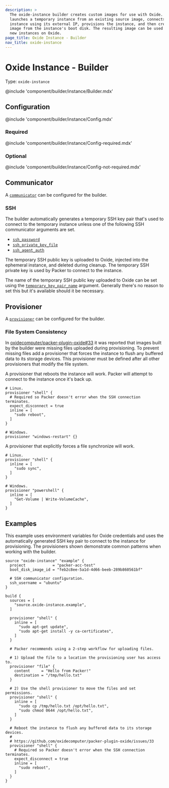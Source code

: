 ```yaml
---
description: >
  The oxide-instance builder creates custom images for use with Oxide. The builder
  launches a temporary instance from an existing source image, connects to the
  instance using its external IP, provisions the instance, and then creates a new
  image from the instance's boot disk. The resulting image can be used to launch
  new instances on Oxide.
page_title: Oxide Instance - Builder
nav_title: oxide-instance
---
```


# Oxide Instance - Builder

Type: `oxide-instance`

@include 'component/builder/instance/Builder.mdx'

## Configuration

@include 'component/builder/instance/Config.mdx'

### Required

@include 'component/builder/instance/Config-required.mdx'

### Optional

@include 'component/builder/instance/Config-not-required.mdx'

## Communicator

A [`communicator`](/docs/communicators) can be configured for the builder.

### SSH

The builder automatically generates a temporary SSH key pair that's used to
connect to the temporary instance unless one of the following SSH communicator
arguments are set.

- [`ssh_password`](/docs/communicators/ssh#ssh_password)
- [`ssh_private_key_file`](/docs/communicators/ssh#ssh_private_key_file)
- [`ssh_agent_auth`](/docs/communicators/ssh#ssh_agent_auth)

The temporary SSH public key is uploaded to Oxide, injected into the ephemeral
instance, and deleted during cleanup. The temporary SSH private key is used by
Packer to connect to the instance.

The name of the temporary SSH public key uploaded to Oxide can be set using the
[`temporary_key_pair_name`](/docs/communicators/ssh#temporary_key_pair_name)
argument. Generally there's no reason to set this but it's available should it
be necessary.

## Provisioner

A [`provisioner`](/docs/provisioners) can be configured for the builder.

### File System Consistency

In [oxidecomputer/packer-plugin-oxide#33](https://github.com/oxidecomputer/packer-plugin-oxide/issues/33) 
it was reported that images built by the builder were missing files uploaded
during provisioning. To prevent missing files add a provisioner that forces the
instance to flush any buffered data to its storage devices. This provisioner
must be defined after all other provisioners that modify the file system.

A provisioner that reboots the instance will work. Packer will attempt to
connect to the instance once it's back up.

```hcl
# Linux. 
provisioner "shell" {
  # Required so Packer doesn't error when the SSH connection terminates.
  expect_disconnect = true
  inline = [
    "sudo reboot",
  ]
}

# Windows.
provisioner "windows-restart" {}
```

A provisioner that explicitly forces a file synchronize will work.

```hcl
# Linux. 
provisioner "shell" {
  inline = [
    "sudo sync",
  ]
}

# Windows.
provisioner "powershell" {
  inline = [
    "Get-Volume | Write-VolumeCache",
  ]
}
```

## Examples

This example uses environment variables for Oxide credentials and uses
the automatically generated SSH key pair to connect to the instance for
provisioning. The provisioners shown demonstrate common patterns when working
with the builder.

```hcl
source "oxide-instance" "example" {
  project            = "packer-acc-test"
  boot_disk_image_id = "feb2c8ee-5a1d-4d66-beeb-289b860561bf"

  # SSH communicator configuration.
  ssh_username = "ubuntu"
}

build {
  sources = [
    "source.oxide-instance.example",
  ]

  provisioner "shell" {
    inline = [
      "sudo apt-get update",
      "sudo apt-get install -y ca-certificates",
    ]
  }

  # Packer recommends using a 2-step workflow for uploading files.

  # 1) Upload the file to a location the provisioning user has access to.
  provisioner "file" {
    content     = "Hello from Packer!"
    destination = "/tmp/hello.txt"
  }

  # 2) Use the shell provisioner to move the files and set permissions.
  provisioner "shell" {
    inline = [
      "sudo cp /tmp/hello.txt /opt/hello.txt",
      "sudo chmod 0644 /opt/hello.txt",
    ]
  }

  # Reboot the instance to flush any buffered data to its storage devices.
  #
  # https://github.com/oxidecomputer/packer-plugin-oxide/issues/33
  provisioner "shell" {
    # Required so Packer doesn't error when the SSH connection terminates.
    expect_disconnect = true
    inline = [
      "sudo reboot",
    ]
  }
}
```

